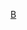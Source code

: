 {{Catnav|頁面分類|...|英國足球|英格蘭足球|效力英格蘭球會的球員}}
{{Commonscat|Players of Barnet FC}}

[[Category:效力英格蘭球會的球員|B]]